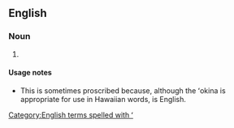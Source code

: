 ==English==

===Noun===
{{en-noun}}

# {{rare}} {{alternative spelling of|[[Hawaiian]]}}

====Usage notes====
* This is sometimes proscribed because, although the ʻokina is appropriate for use in Hawaiian words, {{term|Hawaiian}} is English.

[[Category:English terms spelled with ʻ]]